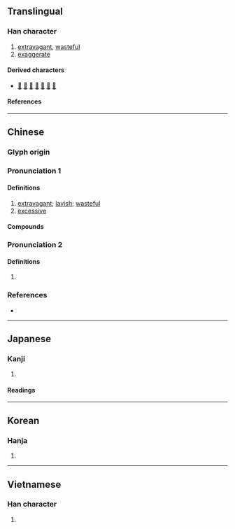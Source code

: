 {{character info}}
{{character info|0x2F85F}}
==Translingual==

===Han character===
{{Han char|rn=37|rad=大|as=09|sn=12|four=40604|canj=KJKA|ids=⿱大者}}

# [[extravagant]], [[wasteful]]
# [[exaggerate]]

====Derived characters====
* [[𠾏]] [[㦋]] [[撦]] [[㵔]] [[譇]] [[奲]] [[𨶶]]

====References====
{{Han ref|kx=0253.090|dkj=05964|dj=0514.340|hdz=10542.060|uh=5962|ud=22882|bh=B0F8|bd=45304}}
{{Han ref|uh=2F85F}}

----

==Chinese==
{{zh-forms|alt=奓}}

===Glyph origin===
{{Han etym}}

===Pronunciation 1===
{{zh-pron
|m=shē
|c=ce1,se1
|h=pfs=sâ
|mn=qz,xm:sia/tw,zz:chhia
|mn_note=sia - literary; chhia - vernacular
|mc=y
|oc=y
|cat=a
}}

====Definitions====
{{zh-hanzi}}

# [[extravagant]]; [[lavish]]; [[wasteful]]
# [[excessive]]

====Compounds====
{{zh-der|奢侈|奢侈品|奢放|奢望|奢求|奢泰|奢華|奢遮|奢靡|浮奢|省慾去奢|禮奢寧儉|窮奢極侈|窮奢極欲|肆奢|豐奢|豪奢|豪奢放逸|驕奢|驕奢淫佚|驕奢淫泆|驕奢淫逸|驕奢無度}}

===Pronunciation 2===
{{zh-pron
|m=shá
|c=
|mc=n
|oc=n
|cat=pn
}}

====Definitions====
{{zh-hanzi}}

# {{surname|zh}}

===References===
* {{R:yue:Hanzi}}

----

==Japanese==

===Kanji===
{{ja-kanji|grade=|rs=大09}}

# {{rfdef|ja|sort=大09}}

====Readings====
{{ja-readings
|on=しゃ
|kun=おご-る
}}

----

==Korean==

===Hanja===
{{ko-hanja|hangeul=사|rv=sa|mr=sa}}

# {{rfdef|ko|sort=大09}}

----

==Vietnamese==

===Han character===
{{vi-readings|reading=xa|rs=大09}}

# {{rfdef|vi|sort=大09}}